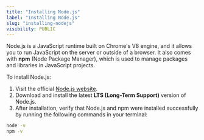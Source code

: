 ```yaml
---
title: "Installing Node.js"
label: "Installing Node.js"
slug: "installing-nodejs"
visibility: PUBLIC
---
```


Node.js is a JavaScript runtime built on Chrome's V8 engine, and it allows you to run JavaScript on the server or outside of a browser. It also comes with **npm** (Node Package Manager), which is used to manage packages and libraries in JavaScript projects.

To install Node.js:

1. Visit the official [Node.js website](https://nodejs.org/).
2. Download and install the latest **LTS (Long-Term Support)** version of Node.js.
3. After installation, verify that Node.js and npm were installed successfully by running the following commands in your terminal:

```bash
node -v
npm -v
